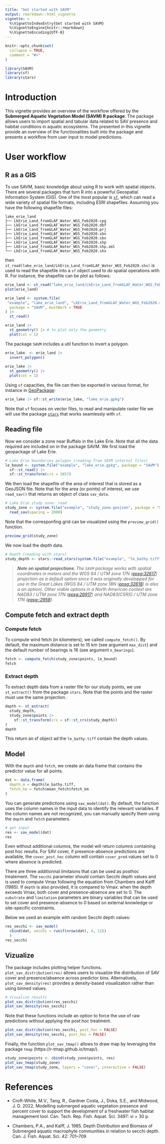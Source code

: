```yaml
---
title: "Get started with SAVM"
output: rmarkdown::html_vignette
vignette: >
  %\VignetteIndexEntry{Get started with SAVM}
  %\VignetteEngine{knitr::rmarkdown}
  %\VignetteEncoding{UTF-8}
---
```


```r
knitr::opts_chunk$set(
  collapse = TRUE,
  comment = "#>"
)
```

```r
library(SAVM)
library(sf)
library(stars)
```



# Introduction

This vignette provides an overview of the workflow offered by the **Submerged Aquatic Vegetation Model (SAVM) R package**. The package allows users to import spatial and tabular data related to SAV presence and habitat conditions in aquatic ecosystems. The presented in this vignette provide an overview of the functionalities built into the package and presents a workflow from user input to model predictions. 


# User workflow

## R as a GIS 

To use SAVM, basic knowledge about using R to work with spatial objects. 
There are several packages that turn R into a powerful Geospatial Information System (GIS). 
One of the most popular is [`sf`](https://r-spatial.github.io/sf/), 
which can read a wide variety of spatial file formats, including ESRI shapefiles. 
Assuming you have the following shapefile files:

```
lake_erie_land
├── LkErie_Land_fromGLAF_Water_WGS_Feb2020.cpg
├── LkErie_Land_fromGLAF_Water_WGS_Feb2020.dbf
├── LkErie_Land_fromGLAF_Water_WGS_Feb2020.prj
├── LkErie_Land_fromGLAF_Water_WGS_Feb2020.sbn
├── LkErie_Land_fromGLAF_Water_WGS_Feb2020.sbx
├── LkErie_Land_fromGLAF_Water_WGS_Feb2020.shp
├── LkErie_Land_fromGLAF_Water_WGS_Feb2020.shp.xml
└── LkErie_Land_fromGLAF_Water_WGS_Feb2020.shx
```

then `st_read(lake_erie_land/LkErie_Land_fromGLAF_Water_WGS_Feb2020.shx)` is used to read the shapefile into a `sf` object used to do spatial operations with R. For instance, the shapefile can be plot as follows:


```R
erie_land <- st_read("lake_erie_land/LkErie_Land_fromGLAF_Water_WGS_Feb2020.shx")
plot(erie_land)
```

```r
erie_land <- system.file(
 "example", "lake_erie_land", "LkErie_Land_fromGLAF_Water_WGS_Feb2020.shx",
  package = "SAVM", mustWork = TRUE
) |> 
  st_read()

erie_land |> 
  st_geometry() |> # to plot only the geometry
  plot(col = 1)
```

The package `SAVM` includes a util function to invert a polygon. 

```r
erie_lake  <- erie_land |>
  invert_polygon()
  
erie_lake |>
  st_geometry() |>
  plot(col = 1)
```

Using `sf` capacities, the file can then be exported in various format, for instance in [GeoPackage](https://www.geopackage.org/):

```R
erie_lake |> sf::st_write(erie_lake, "lake_erie.gpkg")
```

Note that `sf` focuses on vector files, to read and manipulate raster file
we will use the package [`stars`](https://r-spatial.github.io/stars/) that works seamlessly with `sf`.



## Reading file 

Now we consider a zone near Buffalo in the Lake Erie. Note that all 
the data required are included on in the package SAVM. We first load the geopackage of Lake Erie. 

```r
# Lake Erie boundaries polygon (reading from SAVM internal files)
le_bound <- system.file("example", "lake_erie.gpkg", package = "SAVM") |>
  sf::st_read() |>
  sf::st_transform(crs = 3857)
```

We then load the shapefile of the area of interest that is stored as a GeoJSON file. Note that for the area (or points) of interest, we use `read_sav()` that returns an object of class `sav_data`. 

```r
# Lake Erie study zone: read
study_zone <- system.file("example", "study_zone.geojson", package = "SAVM") |>
  read_sav(spacing = 2000)
```

Note that the corresponfing grid can be visualized using the `preview_grid()` function. 

```r
preview_grid(study_zone)
```

We now load the depth data.

```r
# Depth (reading with stars)
study_depth <- stars::read_stars(system.file("example", "le_bathy.tiff", package = "SAVM"))
```

> ***Note on spatial projections***: *The `SAVM` package works with spatial coordinates in meters and the WGS 84 / UTM zone 17N ([epsg:32617](https://epsg.io/32617)) projection as a default option since it was originally developped for use in the Great Lakes (WGS 84 / UTM zone 18N ([epsg:32618](https://epsg.io/32618)) is also a an option). Other viable options in a North American context are NAD83 / UTM zone 17N ([epsg:26917](https://epsg.io/26917)) and NAD83(CSRS) / UTM zone 17N ([egsg::2958](https://epsg.io/2958)).*


## Compute fetch and extract depth

### Compute fetch 

To compute wind fetch (in kilometers), we called `compute_fetch()`. By default, the maximum distance is set to 15 km (see argument `max_dist`) and the default number of bearings is 16 (see argument `n_bearings`).

```r
fetch <- compute_fetch(study_zone$points, le_bound)
fetch
```


### Extract depth 

To extract depth data from a raster file for our study points, we use `st_extract()` from the package `stars`. Note that the points and the raster must use the same projection.

```r
depth <- st_extract(
  study_depth, 
  study_zone$points |>
    sf::st_transform(crs = sf::st_crs(study_depth))
)
depth
```

This return an sf object ad the `le_bathy.tiff` contain the depth values. 



## Model 

With the `depth` and `fetch`, we create an data frame that contains the predictor value for all points.

```r
dat <- data.frame(
  depth_m = depth$le_bathy.tiff,
  fetch_km = fetch$mean_fetch$fetch_km
)
```

You can generate predictions using `sav_model(dat)`. By default, the function uses the column names in the input data to identify the relevant variables. If the column names are not recognized, you can manually specify them using the `depth` and `fetch` parameters.

```r
# get input
res <- sav_model(dat)
res
```

Even without additional columns, the model will return columns containing post hoc results. For SAV cover, if presence-absence predictions are available, the `cover_post_hoc` column will contain `cover_pred` values set to 0 where absence is predicted.

There are three additionnal limitaions that can be used as posthoc treatement. The `secchi` parameter should contain Secchi depth values and is used to compute Vmax following the equation from Chambers and Kalff (1985). If `depth` is also provided, it is compared to Vmax: when the depth exceeds Vmax, both cover and presence-absence are set to 0. The `substrate` and `limitation` parameters are binary variables that can be used to set cover and presence-absence to 0 based on external knowledge or site-specific constraints.

Below we used an example with random Secchi depth values:

```r
res_secchi <- sav_model(
  cbind(dat, secchi = runif(nrow(dat), 4, 12))
  )
res_secchi
```



## Vizualize

The package includes plotting helper functions. `plot_sav_distribution(res)` allows users to visualize the distribution of SAV cover and presence/absence across predictor bins. Alternatively, `plot_sav_density(res)` provides a density-based visualization rather than using binned values.

```r
# Visualize results
plot_sav_distribution(res_secchi)
plot_sav_density(res_secchi)
```

Note that these functions include an option to force the use of raw predictions without applying the post hoc treatment.

```r
plot_sav_distribution(res_secchi, post_hoc = FALSE)
plot_sav_density(res_secchi, post_hoc = FALSE)
```


Finally, the function `plot_sav_tmap()` allows to draw map by leveraging the 
package `tmap` (https://r-tmap.github.io/tmap/).


```r
study_zone$points <- cbind(study_zone$points, res)
plot_sav_tmap(study_zone)
plot_sav_tmap(study_zone, layers = "cover", interactive = FALSE)
```



# References 

* Croft-White, M.V., Tang, R., Gardner Costa, J., Doka, S.E., and Midwood, J.
D. 2022. Modelling submerged aquatic vegetation presence and percent cover
to support the development of a freshwater fish habitat management tool.
Can. Tech. Rep. Fish. Aquat. Sci. 3497: vi + 30 p.

* Chambers, P.A., and Kalff, J. 1985. Depth Distribution and Biomass of
Submerged aquatic macrophyte communities in relation to secchi depth.
Can. J. Fish. Aquat. Sci. 42: 701–709
